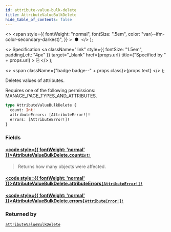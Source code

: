 ```yaml
---
id: attribute-value-bulk-delete
title: AttributeValueBulkDelete
hide_table_of_contents: false
---
```


  <>
    <span
      style={{
        fontWeight: "normal",
        fontSize: ".5em",
        color: "var(--ifm-color-secondary-darkest)",
      }}
    >
      &nbsp;●&nbsp;
    </span>
  </>
);

  <>
    Specification
    <a
      className="link"
      style={{ fontSize: "1.5em", paddingLeft: "4px" }}
      target="\_blank"
      href={props.url}
      title={"Specified by " + props.url}
    >
      ⎘
    </a>
  </>
);

  <>
    <span className={"badge badge--" + props.class}>{props.text}</span>
  </>
);

Deletes values of attributes.

Requires one of the following permissions: MANAGE_PAGE_TYPES_AND_ATTRIBUTES.

```graphql
type AttributeValueBulkDelete {
  count: Int!
  attributeErrors: [AttributeError!]!
  errors: [AttributeError!]!
}
```

### Fields

#### [<code style={{ fontWeight: 'normal' }}>AttributeValueBulkDelete.<b>count</b></code>](#)<Bullet />[`Int!`](../../../storefront/miscellaneous/scalars/int) <Badge class="secondary" text="non-null"/> <Badge class="secondary" text="scalar"/>

> Returns how many objects were affected.

#### [<code style={{ fontWeight: 'normal' }}>AttributeValueBulkDelete.<b>attributeErrors</b></code>](#)<Bullet />[`[AttributeError!]!`](../../../storefront/attributes/objects/attribute-error) <Badge class="secondary" text="non-null"/> <Badge class="secondary" text="object"/>

>

#### [<code style={{ fontWeight: 'normal' }}>AttributeValueBulkDelete.<b>errors</b></code>](#)<Bullet />[`[AttributeError!]!`](../../../storefront/attributes/objects/attribute-error) <Badge class="secondary" text="non-null"/> <Badge class="secondary" text="object"/>

>

### Returned by

[`attributeValueBulkDelete`](../../../storefront/attributes/mutations/attribute-value-bulk-delete) <Badge class="secondary" text="mutation"/>
